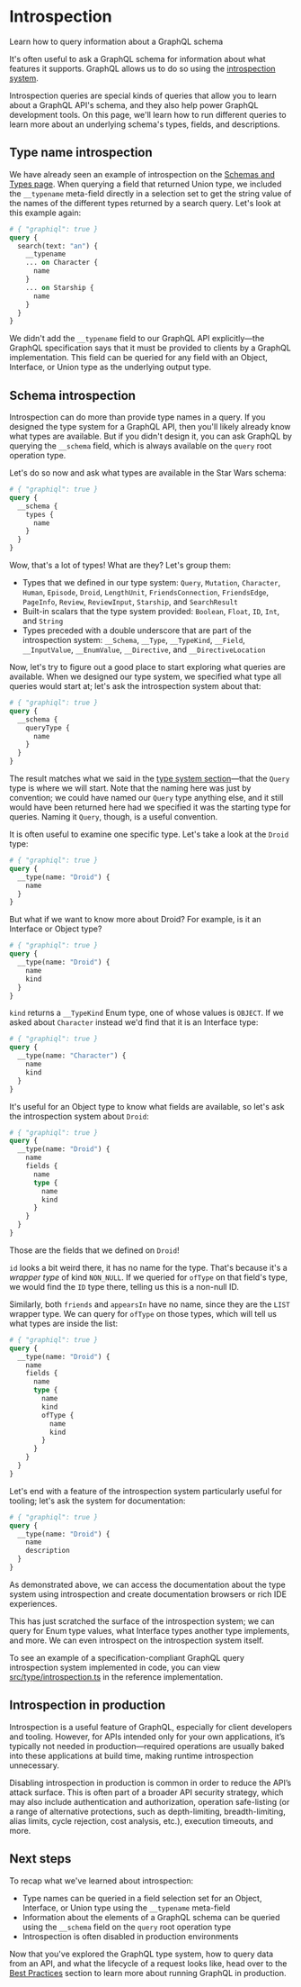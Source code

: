# Introspection

<p className="learn-subtitle">
  Learn how to query information about a GraphQL schema
</p>

It's often useful to ask a GraphQL schema for information about what features it
supports. GraphQL allows us to do so using the
[introspection system](https://spec.graphql.org/draft/#sec-Introspection).

Introspection queries are special kinds of queries that allow you to learn about
a GraphQL API's schema, and they also help power GraphQL development tools. On
this page, we'll learn how to run different queries to learn more about an
underlying schema's types, fields, and descriptions.

## Type name introspection

We have already seen an example of introspection on the
[Schemas and Types page](/learn/schema/). When querying a field that returned
Union type, we included the `__typename` meta-field directly in a selection set
to get the string value of the names of the different types returned by a search
query. Let's look at this example again:

```graphql
# { "graphiql": true }
query {
  search(text: "an") {
    __typename
    ... on Character {
      name
    }
    ... on Starship {
      name
    }
  }
}
```

We didn't add the `__typename` field to our GraphQL API explicitly—the GraphQL
specification says that it must be provided to clients by a GraphQL
implementation. This field can be queried for any field with an Object,
Interface, or Union type as the underlying output type.

## Schema introspection

Introspection can do more than provide type names in a query. If you designed
the type system for a GraphQL API, then you'll likely already know what types
are available. But if you didn't design it, you can ask GraphQL by querying the
`__schema` field, which is always available on the `query` root operation type.

Let's do so now and ask what types are available in the Star Wars schema:

```graphql
# { "graphiql": true }
query {
  __schema {
    types {
      name
    }
  }
}
```

Wow, that's a lot of types! What are they? Let's group them:

- Types that we defined in our type system: `Query`, `Mutation`, `Character`,
  `Human`, `Episode`, `Droid`, `LengthUnit`, `FriendsConnection`, `FriendsEdge`,
  `PageInfo`, `Review`, `ReviewInput`, `Starship`, and `SearchResult`
- Built-in scalars that the type system provided: `Boolean`, `Float`, `ID`,
  `Int`, and `String`
- Types preceded with a double underscore that are part of the introspection
  system: `__Schema`, `__Type`, `__TypeKind`, `__Field`, `__InputValue`,
  `__EnumValue`, `__Directive`, and `__DirectiveLocation`

Now, let's try to figure out a good place to start exploring what queries are
available. When we designed our type system, we specified what type all queries
would start at; let's ask the introspection system about that:

```graphql
# { "graphiql": true }
query {
  __schema {
    queryType {
      name
    }
  }
}
```

The result matches what we said in the
[type system section](/learn/schema/#type-system)—that the `Query` type is where
we will start. Note that the naming here was just by convention; we could have
named our `Query` type anything else, and it still would have been returned here
had we specified it was the starting type for queries. Naming it `Query`,
though, is a useful convention.

It is often useful to examine one specific type. Let's take a look at the
`Droid` type:

```graphql
# { "graphiql": true }
query {
  __type(name: "Droid") {
    name
  }
}
```

But what if we want to know more about Droid? For example, is it an Interface or
Object type?

```graphql
# { "graphiql": true }
query {
  __type(name: "Droid") {
    name
    kind
  }
}
```

`kind` returns a `__TypeKind` Enum type, one of whose values is `OBJECT`. If we
asked about `Character` instead we'd find that it is an Interface type:

```graphql
# { "graphiql": true }
query {
  __type(name: "Character") {
    name
    kind
  }
}
```

It's useful for an Object type to know what fields are available, so let's ask
the introspection system about `Droid`:

```graphql
# { "graphiql": true }
query {
  __type(name: "Droid") {
    name
    fields {
      name
      type {
        name
        kind
      }
    }
  }
}
```

Those are the fields that we defined on `Droid`!

`id` looks a bit weird there, it has no name for the type. That's because it's a
_wrapper type_ of kind `NON_NULL`. If we queried for `ofType` on that field's
type, we would find the `ID` type there, telling us this is a non-null ID.

Similarly, both `friends` and `appearsIn` have no name, since they are the
`LIST` wrapper type. We can query for `ofType` on those types, which will tell
us what types are inside the list:

```graphql
# { "graphiql": true }
query {
  __type(name: "Droid") {
    name
    fields {
      name
      type {
        name
        kind
        ofType {
          name
          kind
        }
      }
    }
  }
}
```

Let's end with a feature of the introspection system particularly useful for
tooling; let's ask the system for documentation:

```graphql
# { "graphiql": true }
query {
  __type(name: "Droid") {
    name
    description
  }
}
```

As demonstrated above, we can access the documentation about the type system
using introspection and create documentation browsers or rich IDE experiences.

This has just scratched the surface of the introspection system; we can query
for Enum type values, what Interface types another type implements, and more. We
can even introspect on the introspection system itself.

To see an example of a specification-compliant GraphQL query introspection
system implemented in code, you can view
[src/type/introspection.ts](https://github.com/graphql/graphql-js/blob/e9b6b626f6f6aa379bb8f8c48df40d0c02a26082/src/type/introspection.ts)
in the reference implementation.

## Introspection in production

Introspection is a useful feature of GraphQL, especially for client developers
and tooling. However, for APIs intended only for your own applications, it’s
typically not needed in production—required operations are usually baked into
these applications at build time, making runtime introspection unnecessary.

Disabling introspection in production is common in order to reduce the API’s
attack surface. This is often part of a broader API security strategy, which may
also include authentication and authorization, operation safe-listing (or a
range of alternative protections, such as depth-limiting, breadth-limiting,
alias limits, cycle rejection, cost analysis, etc.), execution timeouts, and
more.

## Next steps

To recap what we've learned about introspection:

- Type names can be queried in a field selection set for an Object, Interface,
  or Union type using the `__typename` meta-field
- Information about the elements of a GraphQL schema can be queried using the
  `__schema` field on the `query` root operation type
- Introspection is often disabled in production environments

Now that you've explored the GraphQL type system, how to query data from an API,
and what the lifecycle of a request looks like, head over to the
[Best Practices](/learn/best-practices/) section to learn more about running
GraphQL in production.
